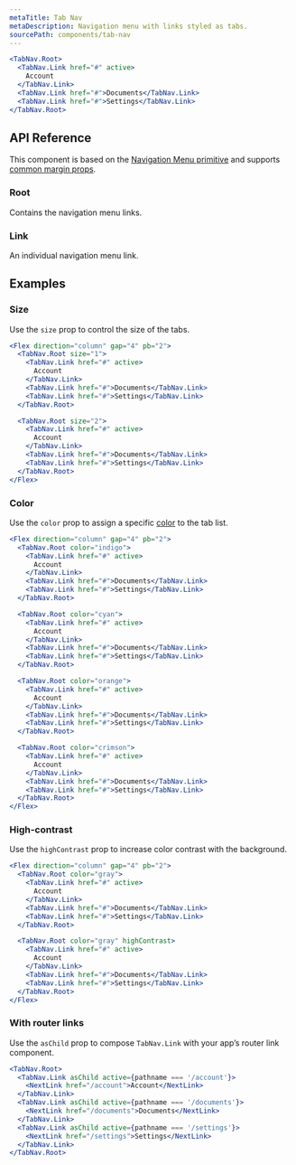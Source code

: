 ```yaml
---
metaTitle: Tab Nav
metaDescription: Navigation menu with links styled as tabs.
sourcePath: components/tab-nav
---
```


```jsx live=true
<TabNav.Root>
  <TabNav.Link href="#" active>
    Account
  </TabNav.Link>
  <TabNav.Link href="#">Documents</TabNav.Link>
  <TabNav.Link href="#">Settings</TabNav.Link>
</TabNav.Root>
```

## API Reference

This component is based on the [Navigation Menu primitive](/primitives/docs/components/navigation-menu) and supports [common margin props](/themes/docs/overview/layout#margin-props).

### Root

Contains the navigation menu links.

<ThemesPropsTable defs="tabNavRootPropDefs" />

### Link

An individual navigation menu link.

<ThemesPropsTable defs="tabNavLinkPropDefs" />

## Examples

### Size

Use the `size` prop to control the size of the tabs.

```jsx live=true line="2,10"
<Flex direction="column" gap="4" pb="2">
  <TabNav.Root size="1">
    <TabNav.Link href="#" active>
      Account
    </TabNav.Link>
    <TabNav.Link href="#">Documents</TabNav.Link>
    <TabNav.Link href="#">Settings</TabNav.Link>
  </TabNav.Root>

  <TabNav.Root size="2">
    <TabNav.Link href="#" active>
      Account
    </TabNav.Link>
    <TabNav.Link href="#">Documents</TabNav.Link>
    <TabNav.Link href="#">Settings</TabNav.Link>
  </TabNav.Root>
</Flex>
```

### Color

Use the `color` prop to assign a specific [color](/themes/docs/theme/color) to the tab list.

```jsx live=true line="2,10,18,26"
<Flex direction="column" gap="4" pb="2">
  <TabNav.Root color="indigo">
    <TabNav.Link href="#" active>
      Account
    </TabNav.Link>
    <TabNav.Link href="#">Documents</TabNav.Link>
    <TabNav.Link href="#">Settings</TabNav.Link>
  </TabNav.Root>

  <TabNav.Root color="cyan">
    <TabNav.Link href="#" active>
      Account
    </TabNav.Link>
    <TabNav.Link href="#">Documents</TabNav.Link>
    <TabNav.Link href="#">Settings</TabNav.Link>
  </TabNav.Root>

  <TabNav.Root color="orange">
    <TabNav.Link href="#" active>
      Account
    </TabNav.Link>
    <TabNav.Link href="#">Documents</TabNav.Link>
    <TabNav.Link href="#">Settings</TabNav.Link>
  </TabNav.Root>

  <TabNav.Root color="crimson">
    <TabNav.Link href="#" active>
      Account
    </TabNav.Link>
    <TabNav.Link href="#">Documents</TabNav.Link>
    <TabNav.Link href="#">Settings</TabNav.Link>
  </TabNav.Root>
</Flex>
```

### High-contrast

Use the `highContrast` prop to increase color contrast with the background.

```jsx live=true line="10"
<Flex direction="column" gap="4" pb="2">
  <TabNav.Root color="gray">
    <TabNav.Link href="#" active>
      Account
    </TabNav.Link>
    <TabNav.Link href="#">Documents</TabNav.Link>
    <TabNav.Link href="#">Settings</TabNav.Link>
  </TabNav.Root>

  <TabNav.Root color="gray" highContrast>
    <TabNav.Link href="#" active>
      Account
    </TabNav.Link>
    <TabNav.Link href="#">Documents</TabNav.Link>
    <TabNav.Link href="#">Settings</TabNav.Link>
  </TabNav.Root>
</Flex>
```

### With router links

Use the `asChild` prop to compose `TabNav.Link` with your app’s router link component.

```jsx
<TabNav.Root>
  <TabNav.Link asChild active={pathname === '/account'}>
    <NextLink href="/account">Account</NextLink>
  </TabNav.Link>
  <TabNav.Link asChild active={pathname === '/documents'}>
    <NextLink href="/documents">Documents</NextLink>
  </TabNav.Link>
  <TabNav.Link asChild active={pathname === '/settings'}>
    <NextLink href="/settings">Settings</NextLink>
  </TabNav.Link>
</TabNav.Root>
```

